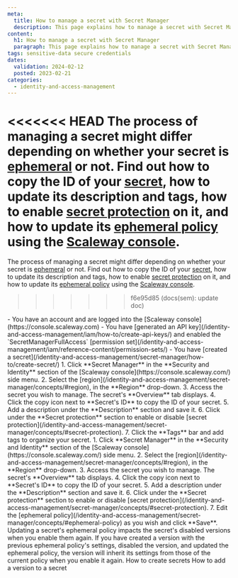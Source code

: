 ```yaml
---
meta:
  title: How to manage a secret with Secret Manager
  description: This page explains how to manage a secret with Secret Manager
content:
  h1: How to manage a secret with Secret Manager
  paragraph: This page explains how to manage a secret with Secret Manager
tags: sensitive-data secure credentials
dates:
  validation: 2024-02-12
  posted: 2023-02-21
categories:
  - identity-and-access-management
---
```


<<<<<<< HEAD
The process of managing a secret might differ depending on whether your secret is [ephemeral](/identity-and-access-management/secret-manager/concepts/#ephemeral-secret) or not.
Find out how to copy the ID of your [secret](/identity-and-access-management/secret-manager/concepts/#secret), how to update its description and tags, how to enable [secret protection](/identity-and-access-management/secret-manager/concepts/#secret-protection) on it, and how to update its [ephemeral policy](/identity-and-access-management/secret-manager/concepts/#ephemeral-policy) using the [Scaleway console](https://console.scaleway.com).
=======
The process of managing a secret might differ depending on whether your secret is [ephemeral](/identity-and-access-management/secret-manager/concepts/#ephemeral-secret) or not. Find out how to copy the ID of your [secret](/identity-and-access-management/secret-manager/concepts/#secret), how to update its description and tags, how to enable [secret protection](/identity-and-access-management/secret-manager/concepts/#secret-protection) on it, and how to update its [ephemeral policy](/identity-and-access-management/secret-manager/concepts/#ephemeral-policy) using the [Scaleway console](https://console.scaleway.com).
>>>>>>> f6e95d85 (docs(sem): update doc)

<Macro id="iam-requirements" />

<Message type="requirement">
  - You have an account and are logged into the [Scaleway console](https://console.scaleway.com)
  - You have [generated an API key](/identity-and-access-management/iam/how-to/create-api-keys/) and enabled the `SecretManagerFullAccess` [permission set](/identity-and-access-management/iam/reference-content/permission-sets/)
  - You have [created a secret](/identity-and-access-management/secret-manager/how-to/create-secret/)
</Message>

<Tabs id="install">
  <TabsTab label="Manage a non ephemeral secret">
      1. Click **Secret Manager** in the **Security and Identity** section of the [Scaleway console](https://console.scaleway.com/) side menu.
      2. Select the [region](/identity-and-access-management/secret-manager/concepts/#region), in the **Region** drop-down.
      3. Access the secret you wish to manage. The secret's **Overview** tab displays.
      4. Click the copy icon next to **Secret's ID** to copy the ID of your secret.
      5. Add a description under the **Description** section and save it.
      6. Click <Icon name="toggle" /> under the **Secret protection** section to enable or disable [secret protection](/identity-and-access-management/secret-manager/concepts/#secret-protection).
      7. Click the **Tags** bar and add tags to organize your secret.
  </TabsTab>
  <TabsTab label="Manage an ephemeral secret">
      1. Click **Secret Manager** in the **Security and Identity** section of the [Scaleway console](https://console.scaleway.com/) side menu.
      2. Select the [region](/identity-and-access-management/secret-manager/concepts/#region), in the **Region** drop-down.
      3. Access the secret you wish to manage. The secret's **Overview** tab displays.
      4. Click the copy icon next to **Secret's ID** to copy the ID of your secret.
      5. Add a description under the **Description** section and save it.
      6. Click <Icon name="toggle" /> under the **Secret protection** section to enable or disable [secret protection](/identity-and-access-management/secret-manager/concepts/#secret-protection).
      7. Edit the [ephemeral policy](/identity-and-access-management/secret-manager/concepts/#ephemeral-policy) as you wish and click **Save**.
          <Message type="important">
            Updating a secret's ephemeral policy impacts the secret's disabled versions when you enable them again. If you have created a version with the previous ephemeral policy's settings, disabled the version, and updated the ephemeral policy, the version will inherit its settings from those of the current policy when you enable it again.
          </Message>
  </TabsTab>
</Tabs>

<Navigation title="See also">
  <PreviousButton to="/identity-and-access-management/secret-manager/how-to/create-secret/">How to create secrets</PreviousButton>
  <NextButton to="/identity-and-access-management/secret-manager/how-to/create-version/">How to add a version to a secret</NextButton>
</Navigation>